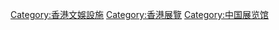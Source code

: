{{Catnav|頁面分類|人类社会|亞洲社會|香港社會|香港文娛設施}}
{{Catnav|頁面分類|人类社会|中國社會|香港社會|香港文娛設施}}
{{Commonscat|Convention centers in Hong Kong}}

[[Category:香港文娛設施|Category:香港文娛設施]]
[[Category:香港展覽|Category:香港展覽]]
[[Category:中国展览馆|Category:中国展览馆]]